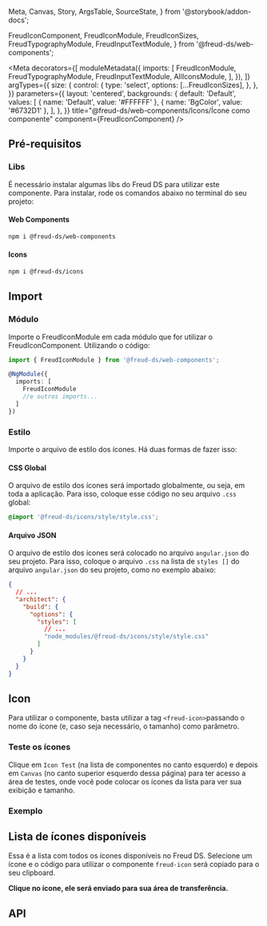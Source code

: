   Meta,
  Canvas,
  Story,
  ArgsTable,
  SourceState,
} from '@storybook/addon-docs';

  FreudIconComponent,
  FreudIconModule,
  FreudIconSizes,
  FreudTypographyModule,
  FreudInputTextModule,
} from '@freud-ds/web-components';



<Meta
  decorators={[
    moduleMetadata({
      imports: [
        FreudIconModule,
        FreudTypographyModule,
        FreudInputTextModule,
        AllIconsModule,
      ],
    }),
  ]}
  argTypes={{
    size: {
      control: {
        type: 'select',
        options: [...FreudIconSizes],
      },
    },
  }}
  parameters={{
    layout: 'centered',
    backgrounds: {
      default: 'Default',
      values: [
        { name: 'Default', value: '#FFFFFF' },
        { name: 'BgColor', value: '#6732D1' },
      ],
    },
  }}
  title="@freud-ds/web-components/Icons/Ícone como componente"
  component={FreudIconComponent}
/>

<FreudHeaderComponent
  title="Freud Icon"
  description="Componente próprio do Freud DS, utilizado para exibir ícones na tela."
/>

## Pré-requisitos

### Libs

É necessário instalar algumas libs do Freud DS para utilizar este componente. Para instalar, rode os comandos abaixo
no terminal do seu projeto:

#### Web Components

```bash
npm i @freud-ds/web-components
```

#### Icons

```bash
npm i @freud-ds/icons
```

## <a id="importing"></a>Import

### Módulo

Importe o FreudIconModule em cada módulo que for utilizar o FreudIconComponent. Utilizando o código:

```ts
import { FreudIconModule } from '@freud-ds/web-components';

@NgModule({
  imports: [
    FreudIconModule
    //e outros imports...
  ]
})
```

### Estilo

Importe o arquivo de estilo dos ícones. Há duas formas de fazer isso:

#### CSS Global

O arquivo de estilo dos ícones será importado globalmente, ou seja, em toda a aplicação. Para isso, coloque esse código
no seu arquivo `.css` global:

```css
@import '@freud-ds/icons/style/style.css';
```

#### Arquivo JSON

O arquivo de estilo dos ícones será colocado no arquivo `angular.json` do seu projeto. Para isso, coloque o arquivo `.css`
na lista de `styles []` do arquivo `angular.json` do seu projeto, como no exemplo abaixo:

```json
{
  // ...
  "architect": {
    "build": {
      "options": {
        "styles": [
          // ...
          "node_modules/@freud-ds/icons/style/style.css"
        ]
      }
    }
  }
}
```

## Icon

Para utilizar o componente, basta utilizar a tag `<freud-icon>`passando o nome do ícone (e, caso seja necessário, o tamanho)
como parâmetro.

### Teste os ícones

Clique em `Icon Test` (na lista de componentes no canto esquerdo) e depois em `Canvas` (no canto superior esquerdo dessa página)
para ter acesso a área de testes, onde você pode colocar os ícones da lista para ver sua exibição e tamanho.

<Canvas sourceState={SourceState.NONE}>
  <Story story={IconTest} />
</Canvas>

### Exemplo

<Canvas sourceState={SourceState.OPEN}>
  <Story story={Icon} />
</Canvas>

<Canvas sourceState={SourceState.OPEN}>
  <Story story={IconSmall} />
</Canvas>

## Lista de ícones disponíveis

Essa é a lista com todos os ícones disponíveis no Freud DS. Selecione um ícone e o código para utilizar o componente `freud-icon` será copiado para o seu clipboard.

**Clique no ícone, ele será enviado para sua área de transferência.**

<Canvas sourceState={SourceState.NONE}>
  <Story story={AllIcons} />
</Canvas>

## API

<ArgsTable of={FreudIconComponent} />
